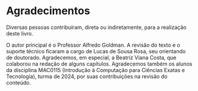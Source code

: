 # Agradecimentos {.unnumbered}

Diversas pessoas contribuíram, direta ou indiretamente, para a realização deste livro.

O autor principal é o Professor Alfredo Goldman. A revisão do texto e o suporte técnico ficaram a cargo de Lucas de Sousa Rosa, seu orientando de doutorado. Agradecemos, em especial, a Beatriz Viana Costa, que colaborou na redação de alguns capítulos. Agradecemos também os alunos da disciplina MAC0115 (Introdução à Computação para Ciências Exatas e Tecnologia), turma de 2024, por suas contribuições na revisão do conteúdo.
